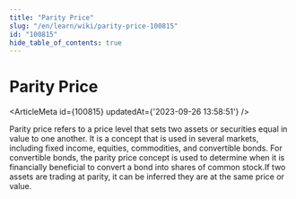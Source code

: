 ```yaml
---
title: "Parity Price"
slug: "/en/learn/wiki/parity-price-100815"
id: "100815"
hide_table_of_contents: true
---
```



# Parity Price

<ArticleMeta id={100815} updatedAt={'2023-09-26 13:58:51'} />
<div className='border-solid border-b border-t-0 my-4 border-[var(--ifm-color-gray-300)]' />

Parity price refers to a price level that sets two assets or securities equal in value to one another. It is a concept that is used in several markets, including fixed income, equities, commodities, and convertible bonds. For convertible bonds, the parity price concept is used to determine when it is financially beneficial to convert a bond into shares of common stock.If two assets are trading at parity, it can be inferred they are at the same price or value.

